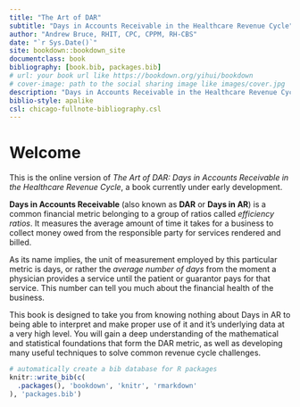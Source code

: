 ```yaml
---
title: "The Art of DAR"
subtitle: "Days in Accounts Receivable in the Healthcare Revenue Cycle"
author: "Andrew Bruce, RHIT, CPC, CPPM, RH-CBS"
date: "`r Sys.Date()`"
site: bookdown::bookdown_site
documentclass: book
bibliography: [book.bib, packages.bib]
# url: your book url like https://bookdown.org/yihui/bookdown
# cover-image: path to the social sharing image like images/cover.jpg
description: "Days in Accounts Receivable in the Healthcare Revenue Cycle"
biblio-style: apalike
csl: chicago-fullnote-bibliography.csl
---
```


# Welcome {.unnumbered}

This is the online version of *The Art of DAR: Days in Accounts Receivable in the Healthcare Revenue Cycle*, a book currently under early development.

**Days in Accounts Receivable** (also known as **DAR** or **Days in AR**) is a common financial metric belonging to a group of ratios called *efficiency ratios*. It measures the average amount of time it takes for a business to collect money owed from the responsible party for services rendered and billed.

As its name implies, the unit of measurement employed by this particular metric is days, or rather the *average number of days* from the moment a physician provides a service until the patient or guarantor pays for that service. This number can tell you much about the financial health of the business.

This book is designed to take you from knowing nothing about Days in AR to being able to interpret and make proper use of it and it's underlying data at a very high level. You will gain a deep understanding of the mathematical and statistical foundations that form the DAR metric, as well as developing many useful techniques to solve common revenue cycle challenges.

```r
# automatically create a bib database for R packages
knitr::write_bib(c(
  .packages(), 'bookdown', 'knitr', 'rmarkdown'
), 'packages.bib')
```
